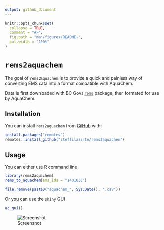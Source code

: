 ```yaml
---
output: github_document
---
```


<!-- README.md is generated from README.Rmd. Please edit that file -->

```r
knitr::opts_chunk$set(
  collapse = TRUE,
  comment = "#>",
  fig.path = "man/figures/README-",
  out.width = "100%"
)
```
# `rems2aquachem`

<!-- badges: start -->
<!-- [![Travis build status](https://travis-ci.org/steffilazerte/rems2aquachem.svg?branch=master)](https://travis-ci.org/steffilazerte/rems2aquachem) -->
<!-- badges: end -->

The goal of `rems2aquachem` is to provide a quick and painless way of converting EMS data into a format compatible with AquaChem.

Data is first downloaded with BC Govs [`rems`](http://github.com/bcgov/rems) package, then formated for use by AquaChem.

## Installation

You can install `rems2aquachem` from [GitHub](https://github.com/steffilazerte/rems2aquachem) with:

``` r
install.packages("remotes")
remotes::install_github("steffilazerte/rems2aquachem")
```
## Usage

You can either use R command line

```r
library(rems2aquachem)
rems_to_aquachem(ems_ids = "1401030")
```

```r
file.remove(paste0("aquachem_", Sys.Date(), ".csv"))
```


Or you can use the `shiny` GUI

```r
ac_gui()
```

![Screenshot](https://raw.githubusercontent.com/steffilazerte/rems2aquachem/master/inst/assets/screenshot.png)

